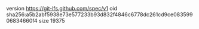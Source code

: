 version https://git-lfs.github.com/spec/v1
oid sha256:a5b2abf5938e73e577233b93d832f4846c6778dc261cd9ce08359906834660f4
size 19375
